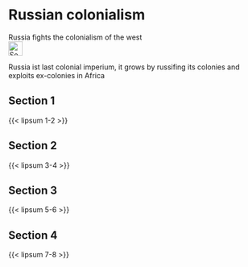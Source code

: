 # Russian colonialism {#sec-colonies-russia}

::: {.callout-caution title="Myth"}
Russia fights the colonialism of the west
[<br>![Search for topic in EUvsDisinfo](../all_common_img/EUvsDisinfo_400x240.jpg){height=2em}](https://euvsdisinfo.eu/disinformation-cases/?text=colonies%20russia&sort=relevance)
:::

::: {.callout-tip title="Truth"}
Russia ist last colonial imperium, it grows by russifing its colonies and exploits ex-colonies in Africa
:::

## Section 1

{{< lipsum 1-2 >}}

## Section 2

{{< lipsum 3-4 >}}

## Section 3

{{< lipsum 5-6 >}}

## Section 4

{{< lipsum 7-8 >}}



